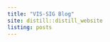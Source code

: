 ```yaml
---
title: "VIS-SIG Blog"
site: distill::distill_website
listing: posts
---
```

<!-- library(distill); create_post("Wonderful Wednesdays February 2024"); rmarkdown::render_site()-->
